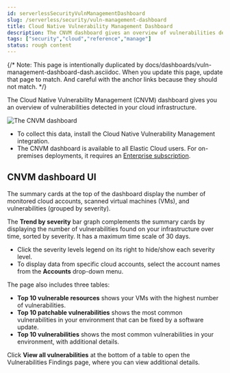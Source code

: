 ```yaml
---
id: serverlessSecurityVulnManagementDashboard
slug: /serverless/security/vuln-management-dashboard
title: Cloud Native Vulnerability Management Dashboard
description: The CNVM dashboard gives an overview of vulnerabilities detected in your cloud infrastructure.
tags: ["security","cloud","reference","manage"]
status: rough content
---
```


<div id="vuln-management-dashboard"></div>

{/* Note: This page is intentionally duplicated by docs/dashboards/vuln-management-dashboard-dash.asciidoc. When you update this page, update that page to match. And careful with the anchor links because they should not match. */}

The Cloud Native Vulnerability Management (CNVM) dashboard gives you an overview of vulnerabilities detected in your cloud infrastructure.

![The CNVM dashboard](../images/vuln-management-dashboard/-cloud-native-security-vuln-management-dashboard.png)

<DocCallOut title="Requirements">

* To collect this data, install the <DocLink id="serverlessSecurityVulnManagementGetStarted">Cloud Native Vulnerability Management</DocLink> integration.
* The CNVM dashboard is available to all Elastic Cloud users. For on-premises deployments, it requires an [Enterprise subscription](https://www.elastic.co/pricing).

</DocCallOut>

<div id="CNVM-dashboard-UI"></div>

## CNVM dashboard UI
The summary cards at the top of the dashboard display the number of monitored cloud accounts, scanned virtual machines (VMs), and vulnerabilities (grouped by severity).

The **Trend by severity** bar graph complements the summary cards by displaying the number of vulnerabilities found on your infrastructure over time, sorted by severity. It has a maximum time scale of 30 days.

<DocCallOut title="Graph tips">

* Click the severity levels legend on its right to hide/show each severity level.
* To display data from specific cloud accounts, select the account names from the **Accounts** drop-down menu.

</DocCallOut>

The page also includes three tables:

* **Top 10 vulnerable resources** shows your VMs with the highest number of vulnerabilities.
* **Top 10 patchable vulnerabilities** shows the most common vulnerabilities in your environment that can be fixed by a software update.
* **Top 10 vulnerabilities** shows the most common vulnerabilities in your environment, with additional details.

Click **View all vulnerabilities** at the bottom of a table to open the <DocLink id="serverlessSecurityVulnManagementFindings">Vulnerabilities Findings</DocLink> page, where you can view additional details.
